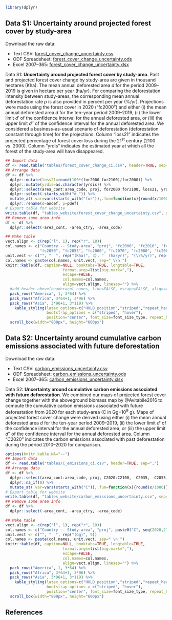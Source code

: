 
```r
library(dplyr)
```

<!------------------------------>
<!-- Forest cover projections -->
<!------------------------------>

## Data S1: Uncertainty around projected forest cover by study-area

Download the raw data:

* Text CSV: [forest_cover_change_uncertainty.csv](forest_cover_change_uncertainty.csv)
* ODF Spreadsheet: [forest_cover_change_uncertainty.ods](forest_cover_change_uncertainty.ods)
* Excel 2007--365: [forest_cover_change_uncertainty.xlsx](forest_cover_change_uncertainty.xlsx)

Data S1: **Uncertainty around projected forest cover by study-area**. Past and projected forest cover change by study-area are given in thousand hectares (Kha). The mean annual deforested area $d$ for the period 2009--2019 is given in hectare per year (ha/yr). For comparing the deforestation intensity between study-areas, the corresponding mean annual deforestation rate $p$ is also provided in percent per year (%/yr). Projections were made using the forest cover in 2020 ("fc2000") and either (i) the mean annual deforested area $d$ for the ten-year period 2009--2019, (ii) the lower limit $d'$ of the confidence interval for the annual deforested area, or (iii) the upper limit $d''$ of the confidence interval for the annual deforested area. We considered a business-as-usual scenario of deforestation (deforestation constant through time) for the projections. Column "loss21" indicates the projected percentage of forest cover loss during the 21^st^ century (2100 vs. 2000). Column "yrdis" indicates the estimated year at which all the forest of the study-area will have disappeared.\vspace{0.5cm}

```r
## Import data
df <- read.table("tables/forest_cover_change_ci.csv", header=TRUE, sep=",")
## Arrange data
df <- df %>%
  dplyr::mutate(loss21=round(100*(for2000-for2100)/for2000)) %>%
  dplyr::mutate(yrdis=as.character(yrdis)) %>%
  dplyr::select(area_cont:area_code, proj, for2000:for2100, loss21, yrdis, -for2005, -for2015, -for2035) %>%
  dplyr::select(-starts_with("d_")) %>%
  mutate_at(.var=vars(starts_with("for")),.fun=function(x){round(x/1000)}) %>%
  dplyr::rename(d=andef, p=pdef)
# Export table for website
write.table(df, "tables_website/forest_cover_change_uncertainty.csv", sep=",", row.names=FALSE)
## Remove some area info
df <- df %>%
  dplyr::select(-area_cont, -area_ctry, -area_code)

## Make table
vect.align <- c(rep("l", 1), rep("r", 18))
col.names <- c("Country -- Study-area", "proj", "fc2000", "fc2010", "fc2020", "$d$", "$p$", "fc2030", "fc2040",
               "fc2050", "fc2055", "fc2060", "fc2070", "fc2080", "fc2085", "fc2090", "fc2100", "loss21", "yrdis")
unit.vect <- c("", "  ", rep("(Kha)", 3), "  (ha/yr)", "(\\%/yr)", rep("(Kha)", 10), "(\\%)", " ")
col.names <- paste(col.names, unit.vect, sep=" \\n ")
knitr::kable(df, caption=NULL, booktabs=TRUE, longtable=TRUE,
                         format.args=list(big.mark=","),
                         escape=FALSE,
                         col.names=col.names,
                         align=vect.align, linesep="") %>%
  #add_header_above(header=col.names, line=FALSE, escape=FALSE, align=vect.align) %>%
  pack_rows("America", 1, 3*64) %>%
  pack_rows("Africa", 3*64+1, 3*96) %>%
  pack_rows("Asia", 3*96+1, 3*119) %>%
	kable_styling(latex_options=c("HOLD_position","striped","repeat_header"), full_width=full_width_type,
	              bootstrap_options = c("striped", "hover"),
	              position="center", font_size=font_size_type, repeat_header_method="replace") %>%
  scroll_box(width="800px", height="600px")
```

<!---------------------------------------------------->
<!-- Carbon emissions associated with deforestation -->
<!---------------------------------------------------->

## Data S2: Uncertainty around cumulative carbon emissions associated with future deforestation

Download the raw data:

* Text CSV: [carbon_emissions_uncertainty.csv](carbon_emissions_uncertainty.csv)
* ODF Spreadsheet: [carbon_emissions_uncertainty.ods](carbon_emissions_uncertainty.ods)
* Excel 2007--365: [carbon_emissions_uncertainty.xlsx](carbon_emissions_uncertainty.xlsx)

Data S2: **Uncertainty around cumulative carbon emissions associated with future deforestation**. We combined our maps of projected forest cover change together with the aboveground biomass map by @Avitabile2016 to compute the cumulative carbon emissions associated with future deforestation from 2020 for each study-area (C in Gg=10^9^ g). Maps of projected forest cover change were derived using either (i) the mean annual deforested area $d$ for the ten-year period 2009--2019, (ii) the lower limit $d'$ of the confidence interval for the annual deforested area, or (iii) the upper limit $d''$ of the confidence interval for the annual deforested area. Column "C2020" indicates the carbon emissions associated with past deforestation during the period 2010--2020 for comparison.\vspace{0.5cm}

```r
options(knitr.kable.NA="--")
## Import data
df <- read.table("tables/C_emissions_ci.csv", header=TRUE, sep=",")
## Arrange data
df <- df %>%
  dplyr::select(area_cont:area_code, proj, C2020:C2100, -C2035, -C2055, -C2085) %>%
  dplyr::na_if(0) %>%
  mutate_at(.var=vars(starts_with("C")),.fun=function(x){round(x/1000)})
# Export table for website
write.table(df, "tables_website/carbon_emissions_uncertainty.csv", sep=",", row.names=FALSE)
## Remove some area info
df <- df %>%
  dplyr::select(-area_cont, -area_ctry, -area_code)

## Make table
vect.align <- c(rep("l", 1), rep("r", 10))
col.names <- c("Country -- Study-area", "proj", paste0("C", seq(2020,2100, by=10)))
unit.vect <- c("", "  ", rep("(Gg)", 9))
col.names <- paste(col.names, unit.vect, sep=" \n ")
knitr::kable(df, caption=NULL, booktabs=TRUE, longtable=TRUE,
                         format.args=list(big.mark=","),
                         escape=FALSE,
                         col.names=col.names,
                         align=vect.align, linesep="") %>%
  pack_rows("America", 1, 3*64) %>%
  pack_rows("Africa", 3*64+1, 3*96) %>%
  pack_rows("Asia", 3*96+1, 3*119) %>%
	kable_styling(latex_options=c("HOLD_position","striped","repeat_header"), full_width=full_width_type,
	              bootstrap_options = c("striped", "hover"),
	              position="center", font_size=font_size_type, repeat_header_method="replace") %>%
  scroll_box(width="800px", height="600px")
```

<!----------------->
<!-- References  -->
<!----------------->

## References
